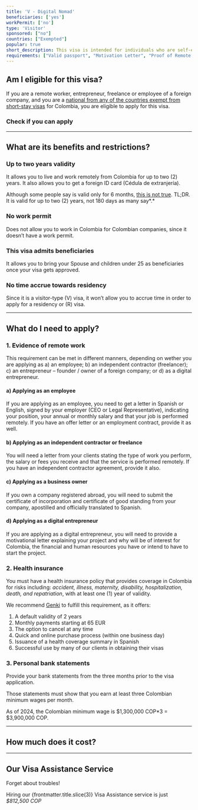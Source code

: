 ```yaml
---
title: 'V - Digital Nomad'
beneficiaries: ['yes']
workPermit: ['no']
type: 'Visitor'
sponsored: ["no"]
countries: ["Exempted"]
popular: true
short_description: This visa is intended for individuals who are self-employed, freelancers, entrepreneurs, or remote workers who want to stay and work remotely from Colombia for up to 2 years.
requirements: ["Valid passport", "Motivation Letter", "Proof of Remote Work", "Bank Statements", "Health Insurance"]
---
```


## Am I eligible for this visa?

If you are a remote worker, entrepreneur, freelance or employee of a foreign company, and you are a [national from any of the countries exempt from short-stay visas](https://www.capitaleme.com/resources/visa-exempted-countries) for Colombia, you are eligible to apply for this visa.

### Check if you can apply

<ExcemptedCountries dnv={true} client:load/>

---

## What are its benefits and restrictions?

### Up to two years validity

It allows you to live and work remotely from Colombia for up to two (2) years. It also allows you to get a foreign ID card (Cédula de extranjería).

Although some people say is valid only for 6 months, [this is not true](https://www.capitaleme.com/blog/counting-your-days). TL;DR. It is valid for up to two (2) years, not 180 days as many say*.*

### No work permit

Does not allow you to work in Colombia for Colombian companies, since it doesn’t have a work permit.

### This visa admits beneficiaries

It allows you to bring your Spouse and children under 25 as beneficiaries once your visa gets approved.

### No time accrue towards residency

Since it is a visitor-type (V) visa, it won’t allow you to accrue time in order to apply for a residency or (R) visa.

---

## What do I need to apply?

### 1. Evidence of remote work

This requirement can be met in different manners, depending on wether you are applying as 
a) an employee; 
b) an independent contractor (freelancer); 
c) an entrepreneur – founder / owner of a foreign company; or 
d) as a digital entrepreneur.

#### a) Applying as an employee

If you are applying as an employee, you need to get a letter in Spanish or English, signed by your employer (CEO or Legal Representative), indicating your position, your annual or monthly salary and that your job is performed remotely. If you have an offer letter or an employment contract, provide it as well.

#### b) Applying as an independent contractor or freelance

You will need a letter from your clients stating the type of work you perform, the salary or fees you receive and that the service is performed remotely. If you have an independent contractor agreement, provide it also. 

#### c) Applying as a business owner

If you own a company registered abroad, you will need to submit the certificate of incorporation and certificate of good standing from your company, apostilled and officially translated to Spanish. 

#### d) Applying as a digital entrepreneur

If you are applying as a digital entrepreneur, you will need to provide a motivational letter explaining your project and why will be of interest for Colombia, the financial and human resources you have or intend to have to start the project.

### 2. Health insurance

You must have a health insurance policy that provides coverage in Colombia for risks including: *accident, illness, maternity, disability, hospitalization, death, and repatriation*, with at least one (1) year of validity.

We recommend [Genki](https://genki.world/?with=capitaleme) to fulfill this requirement, as it offers:

1. A default validity of 2 years
2. Monthly payments starting at 65 EUR
3. The option to cancel at any time
4. Quick and online purchase process (within one business day)
5. Issuance of a health coverage summary in Spanish
6. Successful use by many of our clients in obtaining their visas

### 3. Personal bank statements

Provide your bank statements from the three months prior to the visa application. 

Those statements must show that you earn at least three Colombian minimum wages per month.

As of 2024, the Colombian minimum wage is $1,300,000 COP*3 = $3,900,000 COP.

---
## How much does it cost?

<VisaCosts
    studyFees="55"
    issuanceFees="177"
    apostille={true}
    translation={true}
/>

---

## Our Visa Assistance Service

Forget about troubles!

Hiring our {frontmatter.title.slice(3)} Visa Assistance service is just *$812,500 COP*